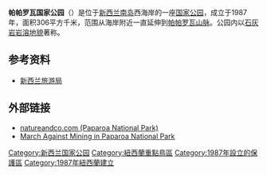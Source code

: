 {{Infobox Protected area
| name = 帕帕罗瓦国家公园
| iucn_category = II
| map = New Zealand relief map.jpg
| map_caption = 
| locator_x = 118
| locator_y = 200
| location = {{NZL}}，[[西岸大区|西岸大区]]
| nearest_city = [[普纳凯基|普纳凯基]]
| lat_d = 42
| lat_m = 5
| lat_s = 
| lat_NS = S
| long_d = 171
| long_m = 30
| long_s = 
| long_EW = E
| area = 305.6 km²
| established = 1987年1月1日
| visitation_num = 
| visitation_year = 
| governing_body = [[新西兰环保部|新西兰环保部]]}}
'''帕帕罗瓦国家公园'''（{{lang-en|Paparoa National Park}}）是位于[[新西兰|新西兰]][[南岛|南岛]]西海岸的一座[[国家公园|国家公园]]，成立于1987年，面积306平方千米，范围从海岸附近一直延伸到[[帕帕罗瓦山脉|帕帕罗瓦山脉]]。公园内以[[石灰岩|石灰岩]][[岩溶地貌|岩溶地貌]]著称。

{{gallery
|height=220|width=200|lines=3
|File:Pancake Rocks, Punakaiki.jpg|
|File:Pancake Rocks, Punakaiki, NZ.jpg|
}}
==参考资料==
* [http://www.newzealand.com/travel/zhs/destinations/national-parks/paparoa/paparoa.cfm 新西兰旅游局] {{Wayback|url=http://www.newzealand.com/travel/zhs/destinations/national-parks/paparoa/paparoa.cfm |date=20110709083802 }}

==外部链接==
{{commonscat|Paparoa National Park}}
*[http://www.natureandco.com/land_and_wildlife/national_parks/paparoa/idx-paparoa.php3 natureandco.com (Paparoa National Park)] {{Wayback|url=http://www.natureandco.com/land_and_wildlife/national_parks/paparoa/idx-paparoa.php3 |date=20080511210312 }}
*[https://web.archive.org/web/20180902051312/http://www.dontunderminenz.org/ March Against Mining in Paparoa National Park]

{{紐西蘭國家公園}}

{{DEFAULTSORT:Paparoa National Park}}
[[Category:新西兰国家公园|Category:新西兰国家公园]]
[[Category:紐西蘭重點鳥區|Category:紐西蘭重點鳥區]]
[[Category:1987年設立的保護區|Category:1987年設立的保護區]]
[[Category:1987年紐西蘭建立|Category:1987年紐西蘭建立]]